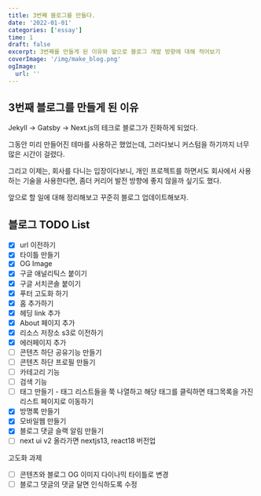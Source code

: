 ```yaml
---
title: 3번째 블로그를 만들다.
date: '2022-01-01'
categories: ['essay']
time: 1
draft: false
excerpt: 3번째를 만들게 된 이유와 앞으로 블로그 개발 방향에 대해 적어보기
coverImage: '/img/make_blog.png'
ogImage:
  url: ''
---
```


## 3번째 블로그를 만들게 된 이유

Jekyll -> Gatsby -> Next.js의 테크로 블로그가 진화하게 되었다.

그동안 미리 만들어진 테마를 사용하곤 했었는데, 그러다보니 커스텀을 하기까지 너무 많은 시간이 걸렸다.

그리고 이제는, 회사를 다니는 입장이다보니, 개인 프로젝트를 하면서도 회사에서 사용하는 기술을 사용한다면, 좀더 커리어 발전 방향에 좋지 않을까 싶기도 했다.

앞으로 할 일에 대해 정리해보고 꾸준히 블로그 업데이트해보자.

## 블로그 TODO List

- [x] url 이전하기
- [x] 타이틀 만들기
- [x] OG Image
- [x] 구글 애널리틱스 붙이기
- [x] 구글 서치콘솔 붙이기
- [x] 푸터 고도화 하기
- [x] 홈 추가하기
- [x] 헤딩 link 추가
- [x] About 페이지 추가
- [x] 리소스 저장소 s3로 이전하기
- [x] 에러페이지 추가
- [ ] 콘텐츠 하단 공유기능 만들기
- [ ] 콘텐츠 하단 프로필 만들기
- [ ] 카테고리 기능
- [ ] 검색 기능
- [ ] 태그 만들기 - 태그 리스트들을 쭉 나열하고 해당 태그를 클릭하면 태그목록을 가진 리스트 페이지로 이동하기
- [x] 방명록 만들기
- [x] 모바일웹 만들기
- [x] 블로그 댓글 슬랙 알림 만들기
- [ ] next ui v2 올라가면 nextjs13, react18 버전업

고도화 과제

- [ ] 콘텐츠와 블로그 OG 이미지 다이나믹 타이틀로 변경
- [ ] 블로그 댓글의 댓글 달면 인식하도록 수정
